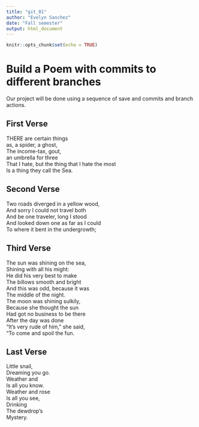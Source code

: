 ---
title: "git_01"
author: "Evelyn Sanchez"
date: "Fall semester"
output: html_document
---

```{r setup, include=FALSE}
knitr::opts_chunk$set(echo = TRUE)
```
# Build a Poem with commits to different branches
Our project will be done using a sequence of save and commits and branch actions.
<!-- Do not modify or change any text in "!--" bracketed areas such as this --- these are instructions to
you, if you change any of this the git program will notice it and compromise your git merging strategy !-->

## First Verse 
<!--Put the first five lines of a poem by Lewis Carrol in this section!-->
THERE are certain things  
as, a spider, a ghost,  
The income-tax, gout,  
an umbrella for three  
That I hate, but the thing that I hate the most  
Is a thing they call the Sea.
  
## Second Verse
<!--Put the first five lines of a poem by Robert Frost here!-->
Two roads diverged in a yellow wood,  
And sorry I could not travel both  
And be one traveler, long I stood  
And looked down one as far as I could  
To where it bent in the undergrowth;    

## Third Verse
<!--Put the first two verses of The Walrus and the Carpenter here!-->
The sun was shining on the sea,  
Shining with all his might:  
He did his very best to make  
The billows smooth and bright  
And this was odd, because it was  
The middle of the night.  
The moon was shining sulkily,  
Because she thought the sun  
Had got no business to be there  
After the day was done  
"It's very rude of him," she said,  
"To come and spoil the fun.  
  
## Last Verse
<!--Put a short poem of your choice 8-20 lines,here!-->
Little snail,  
Dreaming you go.  
Weather and   
Is all you know.  
Weather and rose  
Is all you see,  
Drinking  
The dewdrop’s  
Mystery.    
